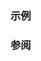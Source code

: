 {{cpp/numeric/math/binary is|isunordered
|description=确定两个浮点数 {{c|x}} 与 {{c|y}} 是否无序，即一或两者为 NaN，从而无法有意义地彼此比较。
|condition={{c|x}} 或 {{c|y}} 为 NaN 
}}

===示例===
{{example
|code=
#include &lt;cmath&gt;
#include &lt;iostream&gt;

#define SHOW_UNORDERED(x, y) \
    std::cout &lt;&lt; std::boolalpha &lt;&lt; "isunordered(" \
              &lt;&lt; #x &lt;&lt; ", " &lt;&lt; #y &lt;&lt; "): " \
              &lt;&lt; std::isunordered(x, y) &lt;&lt; '\n'

int main()
{
    SHOW_UNORDERED(10, 01);
    SHOW_UNORDERED(INFINITY, NAN);
    SHOW_UNORDERED(INFINITY, INFINITY);
    SHOW_UNORDERED(NAN, NAN);
}
|output=
isunordered(10, 01): false
isunordered(INFINITY, NAN): true
isunordered(INFINITY, INFINITY): false
isunordered(NAN, NAN): true
}}

===参阅===
{{dsc begin}}
{{dsc inc|cpp/numeric/math/dsc fpclassify}}
{{dsc inc|cpp/numeric/math/dsc isnan}}
{{dsc see c|c/numeric/math/isunordered}}
{{dsc end}}

{{langlinks|de|en|es|fr|it|ja|pt|ru}}